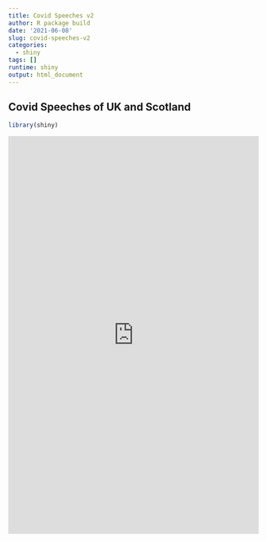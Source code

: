 ```yaml
---
title: Covid Speeches v2
author: R package build
date: '2021-06-08'
slug: covid-speeches-v2
categories:
  - shiny
tags: []
runtime: shiny
output: html_document
---
```


## Covid Speeches of UK and Scotland

```r
library(shiny)
```


<iframe height="800" width="100%" frameborder="no" src="https://dearbharat.shinyapps.io/DataAnalytics"> "Covid Speeches of UK and Scotland" </iframe>

